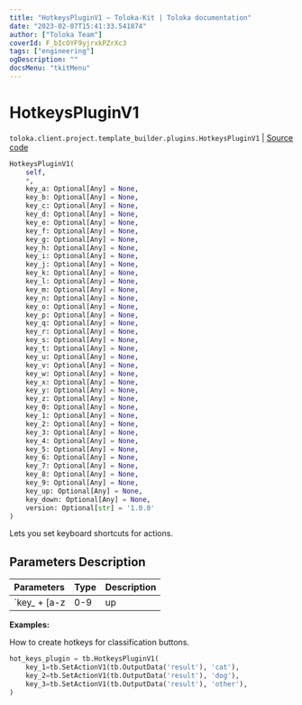 ```yaml
---
title: "HotkeysPluginV1 — Toloka-Kit | Toloka documentation"
date: "2023-02-07T15:41:33.541874"
author: ["Toloka Team"]
coverId: F_bIcOYF9yjrxkPZrXc3
tags: ["engineering"]
ogDescription: ""
docsMenu: "tkitMenu"
---
```


# HotkeysPluginV1
`toloka.client.project.template_builder.plugins.HotkeysPluginV1` | [Source code](https://github.com/Toloka/toloka-kit/blob/v1.1.3/src/client/project/template_builder/plugins.py#L79)

```python
HotkeysPluginV1(
    self,
    *,
    key_a: Optional[Any] = None,
    key_b: Optional[Any] = None,
    key_c: Optional[Any] = None,
    key_d: Optional[Any] = None,
    key_e: Optional[Any] = None,
    key_f: Optional[Any] = None,
    key_g: Optional[Any] = None,
    key_h: Optional[Any] = None,
    key_i: Optional[Any] = None,
    key_j: Optional[Any] = None,
    key_k: Optional[Any] = None,
    key_l: Optional[Any] = None,
    key_m: Optional[Any] = None,
    key_n: Optional[Any] = None,
    key_o: Optional[Any] = None,
    key_p: Optional[Any] = None,
    key_q: Optional[Any] = None,
    key_r: Optional[Any] = None,
    key_s: Optional[Any] = None,
    key_t: Optional[Any] = None,
    key_u: Optional[Any] = None,
    key_v: Optional[Any] = None,
    key_w: Optional[Any] = None,
    key_x: Optional[Any] = None,
    key_y: Optional[Any] = None,
    key_z: Optional[Any] = None,
    key_0: Optional[Any] = None,
    key_1: Optional[Any] = None,
    key_2: Optional[Any] = None,
    key_3: Optional[Any] = None,
    key_4: Optional[Any] = None,
    key_5: Optional[Any] = None,
    key_6: Optional[Any] = None,
    key_7: Optional[Any] = None,
    key_8: Optional[Any] = None,
    key_9: Optional[Any] = None,
    key_up: Optional[Any] = None,
    key_down: Optional[Any] = None,
    version: Optional[str] = '1.0.0'
)
```

Lets you set keyboard shortcuts for actions.

## Parameters Description

| Parameters | Type | Description |
| :----------| :----| :-----------|
`key_ + [a-z|0-9|up|down]`|**-**|<p>An action that is triggered when you press the specified keyboard key. The keyboard shortcut is set in the key, and the action is specified in the value</p>

**Examples:**

How to create hotkeys for classification buttons.

```python
hot_keys_plugin = tb.HotkeysPluginV1(
    key_1=tb.SetActionV1(tb.OutputData('result'), 'cat'),
    key_2=tb.SetActionV1(tb.OutputData('result'), 'dog'),
    key_3=tb.SetActionV1(tb.OutputData('result'), 'other'),
)
```